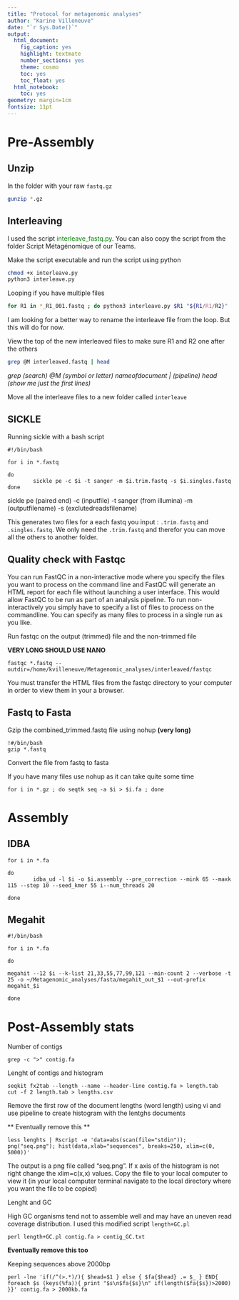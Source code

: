 ```yaml
---
title: "Protocol for metagenomic analyses"
author: "Karine Villeneuve"
date: "`r Sys.Date()`"
output: 
  html_document:
    fig_caption: yes
    highlight: textmate
    number_sections: yes
    theme: cosmo
    toc: yes
    toc_float: yes
  html_notebook: 
    toc: yes
geometry: margin=1cm
fontsize: 11pt
---
```


# Pre-Assembly 

## Unzip 
In the folder with your raw `fastq.gz`
```bash
gunzip *.gz
```

## Interleaving 
I used the script <font color='green'>interleave_fastq.py</font>. You can also copy the script from the folder Script Métagénomique of our Teams.

Make the script executable and run the script using python 
```bash
chmod +x interleave.py
python3 interleave.py 
```

Looping if you have multiple files 
```bash
for R1 in *_R1_001.fastq ; do python3 interleave.py $R1 "${R1/R1/R2}"  > $R1.interleave.fastq ; done  
```

I am looking for a better way to rename the interleave file from the loop. But this will do for now. 

View the top of the new interleaved files to make sure R1 and R2 one after the others 
```bash
grep @M interleaved.fastq | head
```
*grep (search) @M (symbol or letter) nameofdocument | (pipeline) head (show me just the first lines)* 

Move all the interleave files to a new folder called `interleave`

## SICKLE 

Running sickle with a bash script 

```
#!/bin/bash

for i in *.fastq

do
        sickle pe -c $i -t sanger -m $i.trim.fastq -s $i.singles.fastq
done
```
sickle pe (paired end) -c (inputfile) -t sanger (from illumina) -m (outputfilename) -s (exclutedreadsfilename)

This generates two files for a each fastq you input : `.trim.fastq` and `.singles.fastq`. We only need the `.trim.fastq` and therefor you can move all the others to another folder. 

## Quality check with Fastqc 

You can run FastQC in a non-interactive mode where you specify the files you want to process on the command line and FastQC will generate an HTML report for
each file without launching a user interface.  This would allow FastQC to be run as part of an analysis pipeline. To run non-interactively you simply have to specify a list of files to process on the commandline. You can specify as many files to process in a single run as you like.  

Run fastqc on the output (trimmed) file and the non-trimmed file

**VERY LONG SHOULD USE NANO** 
```
fastqc *.fastq --outdir=/home/kvilleneuve/Metagenomic_analyses/interleaved/fastqc
``` 
You must transfer the HTML files from the fastqc directory to your computer in order to view them in your a browser. 

## Fastq to Fasta 

Gzip the combined_trimmed.fastq file using nohup **(very long)** 
```
!#/bin/bash
gzip *.fastq
```
Convert the file from fastq to fasta

If you have many files use nohup as it can take quite some time 
```
for i in *.gz ; do seqtk seq -a $i > $i.fa ; done 
```
# Assembly 

## IDBA 

```
for i in *.fa

do
        idba_ud -l $i -o $i.assembly --pre_correction --mink 65 --maxk 115 --step 10 --seed_kmer 55 i--num_threads 20

done
```

## Megahit 

```
#!/bin/bash

for i in *.fa

do

megahit --12 $i --k-list 21,33,55,77,99,121 --min-count 2 --verbose -t 25 -o ~/Metagenomic_analyses/fasta/megahit_out_$1 --out-prefix megahit_$i  

done
``` 


# Post-Assembly stats 

Number of contigs 
```
grep -c ">" contig.fa 
```
Lenght of contigs and histogram
```
seqkit fx2tab --length --name --header-line contig.fa > length.tab 
cut -f 2 length.tab > lengths.csv
```
Remove the first row of the document lengths (word length) using vi and use pipeline to create histogram with the lentghs documents

** Eventually remove this **
```
less lenghts | Rscript -e 'data=abs(scan(file="stdin")); png("seq.png"); hist(data,xlab="sequences", breaks=250, xlim=c(0, 5000))'
```
The output is a png file called “seq.png”. If x axis of the histogram is not right change the xlim=c(x,x) values. Copy the file to your local computer to view it (in your local computer terminal navigate to the local directory where you want the file to be copied)

Lenght and GC 

High GC organisms tend not to assemble well and may have an uneven read coverage distribution. I used this modified script `length+GC.pl`
```
perl length+GC.pl contig.fa > contig_GC.txt
```
**Eventually remove this too** 

Keeping sequences above 2000bp 
```
perl -lne 'if(/^(>.*)/){ $head=$1 } else { $fa{$head} .= $_ } END{ foreach $s (keys(%fa)){ print "$s\n$fa{$s}\n" if(length($fa{$s})>2000) }}' contig.fa > 2000kb.fa
``` 





